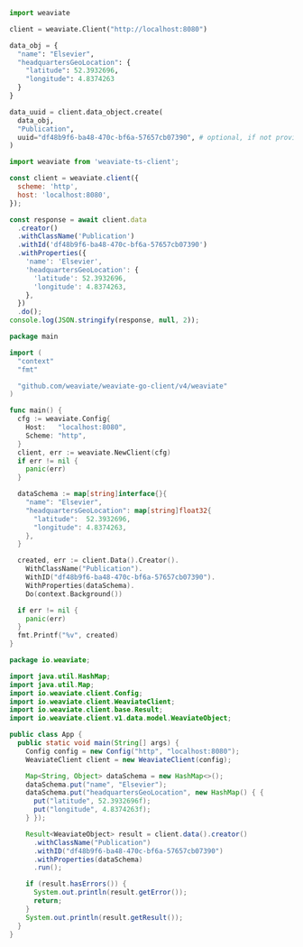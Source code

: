 


<Tabs groupId="languages">
<TabItem value="py" label="Python Client v4">
  <FilteredTextBlock
    text={PyCode}
    startMarker="START WithGeoCoordinates"
    endMarker="END WithGeoCoordinates"
    language="py"
  />
</TabItem>

<TabItem value="py3" label="Python Client v3">

```python
import weaviate

client = weaviate.Client("http://localhost:8080")

data_obj = {
  "name": "Elsevier",
  "headquartersGeoLocation": {
    "latitude": 52.3932696,
    "longitude": 4.8374263
  }
}

data_uuid = client.data_object.create(
  data_obj,
  "Publication",
  uuid="df48b9f6-ba48-470c-bf6a-57657cb07390", # optional, if not provided, one is going to be generated
)
```

</TabItem>
<TabItem value="js" label="JS/TS Client v2">

```js
import weaviate from 'weaviate-ts-client';

const client = weaviate.client({
  scheme: 'http',
  host: 'localhost:8080',
});

const response = await client.data
  .creator()
  .withClassName('Publication')
  .withId('df48b9f6-ba48-470c-bf6a-57657cb07390')
  .withProperties({
    'name': 'Elsevier',
    'headquartersGeoLocation': {
      'latitude': 52.3932696,
      'longitude': 4.8374263,
    },
  })
  .do();
console.log(JSON.stringify(response, null, 2));
```

</TabItem>
<TabItem value="go" label="Go">

```go
package main

import (
  "context"
  "fmt"

  "github.com/weaviate/weaviate-go-client/v4/weaviate"
)

func main() {
  cfg := weaviate.Config{
    Host:   "localhost:8080",
    Scheme: "http",
  }
  client, err := weaviate.NewClient(cfg)
  if err != nil {
    panic(err)
  }

  dataSchema := map[string]interface{}{
    "name": "Elsevier",
    "headquartersGeoLocation": map[string]float32{
      "latitude":  52.3932696,
      "longitude": 4.8374263,
    },
  }

  created, err := client.Data().Creator().
    WithClassName("Publication").
    WithID("df48b9f6-ba48-470c-bf6a-57657cb07390").
    WithProperties(dataSchema).
    Do(context.Background())

  if err != nil {
    panic(err)
  }
  fmt.Printf("%v", created)
}
```

</TabItem>
<TabItem value="java" label="Java">

```java
package io.weaviate;

import java.util.HashMap;
import java.util.Map;
import io.weaviate.client.Config;
import io.weaviate.client.WeaviateClient;
import io.weaviate.client.base.Result;
import io.weaviate.client.v1.data.model.WeaviateObject;

public class App {
  public static void main(String[] args) {
    Config config = new Config("http", "localhost:8080");
    WeaviateClient client = new WeaviateClient(config);

    Map<String, Object> dataSchema = new HashMap<>();
    dataSchema.put("name", "Elsevier");
    dataSchema.put("headquartersGeoLocation", new HashMap() { {
      put("latitude", 52.3932696f);
      put("longitude", 4.8374263f);
    } });

    Result<WeaviateObject> result = client.data().creator()
      .withClassName("Publication")
      .withID("df48b9f6-ba48-470c-bf6a-57657cb07390")
      .withProperties(dataSchema)
      .run();

    if (result.hasErrors()) {
      System.out.println(result.getError());
      return;
    }
    System.out.println(result.getResult());
  }
}
```

</TabItem>
</Tabs>

